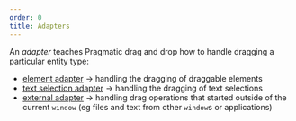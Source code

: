 ```yaml
---
order: 0
title: Adapters
---
```


An _adapter_ teaches Pragmatic drag and drop how to handle dragging a particular entity type:

- [element adapter](./adapters/element) → handling the dragging of draggable elements
- [text selection adapter](./adapters/text-selection) → handling the dragging of text selections
- [external adapter](./adapters/external) → handling drag operations that started outside of the current `window` (eg files and text from other `window`s or applications)
